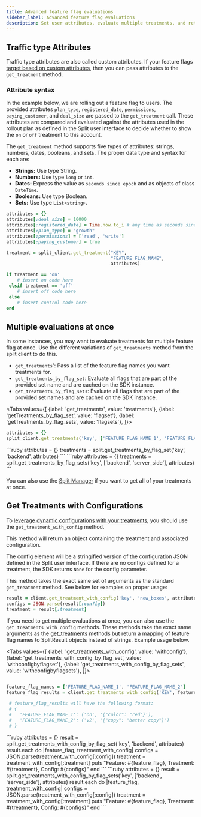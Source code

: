 ```yaml
---
title: Advanced feature flag evaluations
sidebar_label: Advanced feature flag evaluations
description: Set user attributes, evaluate multiple treatments, and retrieve treatment config data.
---
```


## Traffic type Attributes

Traffic type attributes are also called custom attributes. If your feature flags [target based on custom attributes](https://help.split.io/hc/en-us/articles/360020793231-Target-with-custom-attributes), then you can pass attributes to the `get_treatment` method.

### Attribute syntax

In the example below, we are rolling out a feature flag to users. The provided attributes `plan_type`, `registered_date`, `permissions`, `paying_customer`, and `deal_size` are passed to the `get_treatment` call. These attributes are compared and evaluated against the attributes used in the rollout plan as defined in the Split user interface to decide whether to show the `on` or `off` treatment to this account.

The `get_treatment` method supports five types of attributes: strings, numbers, dates, booleans, and sets. The proper data type and syntax for each are:

* **Strings:** Use type String.
* **Numbers:** Use type `long` or `int`.
* **Dates:** Express the value as `seconds since epoch` and as objects of class `DateTime`.
* **Booleans:** Use type Boolean.
* **Sets:** Use type `List<string>`.

```ruby title="Ruby"
attributes = {}
attributes[:deal_size] = 10000
attributes[:registered_date] = Time.now.to_i # any time as seconds since epoch
attributes[:plan_type] = "growth"
attributes[:permissions] = ['read', 'write']
attributes[:paying_customer] = true

treatment = split_client.get_treatment("KEY",
                                       "FEATURE_FLAG_NAME",
                                       attributes)

if treatment == 'on'
    # insert on code here
 elsif treatment == 'off'
    # insert off code here
 else
    # insert control code here
end
```

## Multiple evaluations at once

In some instances, you may want to evaluate treatments for multiple feature flag at once. Use the different variations of `get_treatments` method from the split client to do this.
* `get_treatments`': Pass a list of the feature flag names you want treatments for.
* `get_treatments_by_flag_set`: Evaluate all flags that are part of the provided set name and are cached on the SDK instance.
* `get_treatments_by_flag_sets`: Evaluate all flags that are part of the provided set names and are cached on the SDK instance.


<Tabs
  values={[
    {label: 'get_treatments', value: 'treatments'},
    {label: 'getTreatments_by_flag_set', value: 'flagset'},
    {label: 'getTreatments_by_flag_sets', value: 'flagsets'},
  ]}>
  <TabItem value="treatments">
```ruby
attributes = {}
split_client.get_treatments('key', ['FEATURE_FLAG_NAME_1', 'FEATURE_FLAG_NAME_2'], attributes)
```
  </TabItem>
  <TabItem value="flagset">
```ruby
attributes = {}
treatments = split.get_treatments_by_flag_set('key', 'backend', attributes)
```
  </TabItem>
  <TabItem value="flagsets">
```ruby
attributes = {}
treatments = split.get_treatments_by_flag_sets('key', ['backend', 'server_side'], attributes)
```
  </TabItem>
</Tabs>

You can also use the [Split Manager](#manager) if you want to get all of your treatments at once.

## Get Treatments with Configurations

To [leverage dynamic configurations with your treatments](https://help.split.io/hc/en-us/articles/360026943552), you should use the `get_treatment_with_config` method.

This method will return an object containing the treatment and associated configuration.

The config element will be a stringified version of the configuration JSON defined in the Split user interface. If there are no configs defined for a treatment, the SDK returns `None` for the config parameter.

This method takes the exact same set of arguments as the standard `get_treatment` method. See below for examples on proper usage:

```ruby title="get_treatment_with_config"
result = client.get_treatment_with_config('key', 'new_boxes', attributes)
configs = JSON.parse(result[:config])
treatment = result[:treatment]
```

If you need to get multiple evaluations at once, you can also use the `get_treatments_with_config` methods.
These methods take the exact same arguments as the [get_treatments](#multiple-evaluations-at-once) methods but return a mapping of feature flag names to SplitResult objects instead of strings. Example usage below.

<Tabs
  values={[
    {label: 'get_treatments_with_config', value: 'withconfig'},
    {label: 'get_treatments_with_config_by_flag_set', value: 'withconfigbyflagset'},
    {label: 'get_treatments_with_config_by_flag_sets', value: 'withconfigbyflagsets'},
  ]}>
  <TabItem value="withconfig">
```ruby

feature_flag_names = ['FEATURE_FLAG_NAME_1', 'FEATURE_FLAG_NAME_2']
feature_flag_results = client.get_treatments_with_config('KEY', feature_flag_names)

 # feature_flag_results will have the following format:
 # {
 #   'FEATURE_FLAG_NAME_1': ('on', '{"color": "red"}'),
 #   'FEATURE_FLAG_NAME_2': ('v2', '{"copy": "better copy"}')
 # }
```
  </TabItem>
  <TabItem value="withconfigbyflagset">
```ruby
attributes = {}
result = split.get_treatments_with_config_by_flag_set('key', 'backend', attributes)
result.each do |feature_flag, treatment_with_config|
 configs = JSON.parse(treatment_with_config[:config])
 treatment = treatment_with_config[:treatment]
 puts "Feature: #{feature_flag}, Treatment: #{treatment}, Config: #{configs}"
end
```
  </TabItem>
  <TabItem value="withconfigbyflagsets">
```ruby
attributes = {}
result = split.get_treatments_with_config_by_flag_sets('key', ['backend', 'server_side'], attributes)
result.each do |feature_flag, treatment_with_config|
 configs = JSON.parse(treatment_with_config[:config])
 treatment = treatment_with_config[:treatment]
 puts "Feature: #{feature_flag}, Treatment: #{treatment}, Config: #{configs}"
end
```
  </TabItem>
</Tabs>